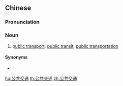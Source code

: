 ==Chinese==
{{zh-forms|type=22}}

===Pronunciation===
{{zh-pron
|m=gōnggòng jiāotōng
|c=gung1 gung6 gaau1 tung1
|h=pfs=kûng-khiung kâu-thûng
|mn=kong-kiōng kau-thong
|cat=n
}}

===Noun===
{{zh-noun}}

# [[public transport]]; [[public transit]]; [[public transportation]]

====Synonyms====
* {{zh-l|共同交通}}

[[hu:公共交通]]
[[th:公共交通]]
[[zh:公共交通]]